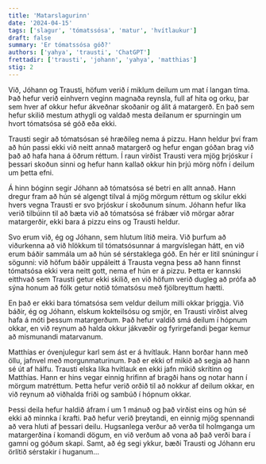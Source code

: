 ```yaml
---
title: 'Matarslagurinn'
date: '2024-04-15'
tags: ['slagur', 'tómatssósa', 'matur', 'hvítlaukur']
draft: false
summary: 'Er tómatssósa góð?'
authors: ['yahya', 'trausti', 'ChatGPT']
frettadir: ['trausti', 'johann', 'yahya', 'matthias']
stig: 2
---
```



Við, Jóhann og Trausti, höfum verið í miklum deilum um mat í langan tíma. 
Það hefur verið einhvern veginn magnaða reynsla, 
full af hita og orku, þar sem hver af okkur hefur ákveðnar skoðanir og álit á matargerð. 
En það sem hefur skilið mestum athygli og valdað mesta deilanum er spurningin um hvort tómatsósa sé góð eða ekki.


Trausti segir að tómatsósan sé hræðileg nema á pizzu. 
Hann heldur því fram að hún passi ekki við neitt annað matargerð og hefur engan góðan brag við það að hafa hana á öðrum réttum. 
Í raun virðist Trausti vera mjög þrjóskur í þessari skoðun sinni og hefur hann kallað okkur hin þrjú mörg nöfn í deilum um þetta efni.


Á hinn bóginn segir Jóhann að tómatsósa sé betri en allt annað. 
Hann dregur fram að hún sé algengt tilval á mjög mörgum réttum og skilur ekki hvers vegna Trausti er svo þrjóskur í skoðunum sínum. 
Jóhann hefur líka verið tilbúinn til að bæta við að tómatsósa sé frábær við mörgar aðrar matargerðir, 
ekki bara á pizzu eins og Trausti heldur.


Svo erum við, ég og Jóhann, sem hlutum lítið meira. Við þurfum að viðurkenna að við hlökkum til tómatsósunnar á margvíslegan hátt, 
en við erum báðir sammála um að hún sé sérstaklega góð. 
En hér er litil snúningur í sögunni: við höfum báðir uppáleitt á Trausta vegna þess að hann finnst tómatsósa ekki vera neitt gott, 
nema ef hún er á pizzu. Þetta er kannski eitthvað sem Trausti getur ekki skilið, 
en við höfum verið dugleg að prófa að sýna honum að fólk getur notið tómatsósu með fjölbreyttum hætti.


En það er ekki bara tómatsósa sem veldur deilum milli okkar þriggja. 
Við báðir, ég og Jóhann, elskum kokteilsósu og smjör, 
en Trausti virðist alveg hafa á móti þessum matargerðum. 
Það hefur valdið smá deilum í hópnum okkar, 
en við reynum að halda okkur jákvæðir og fyrirgefandi þegar kemur að mismunandi matarvanum.


Matthías er óvenjulegur karl sem ást er á hvítlauk. Hann borðar hann með öllu, 
jafnvel með morgunmaturinum. Það er ekki of mikið að segja að hann sé út af hálfu. 
Trausti elska líka hvítlauk en ekki jafn mikið skrítinn og Matthías. 
Hann er hins vegar einnig hrifinn af bragði hans og notar hann í mörgum matréttum.
Þetta hefur verið orðið til að nokkur af deilum okkar, en við reynum að viðhalda friði og sambúð í hópnum okkar.


Þessi deila hefur haldið áfram í um 1 mánuð og það virðist eins og hún sé ekki að minnka í krafti. 
Það hefur verið þreytandi, en einnig mjög spennandi að vera hluti af þessari deilu. 
Hugsanlega verður að verða til holmganga um matargerðina í komandi dögum, 
en við verðum að vona að það verði bara í gamni og góðum skapi. Samt, að ég segi ykkur, 
bæði Trausti og Jóhann eru örlítið sérstakir í huganum...
